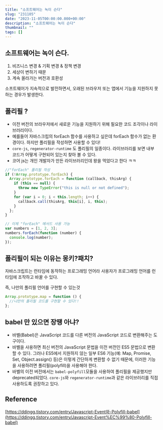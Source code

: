 ```yaml
---
title: "소프트웨어는 녹이 슨다"
slug: "231105"
date: "2023-11-05T00:00:00.000+00:00"
description: "소프트웨어는 녹이 슨다"
thumbnail: ""
tags: []
---
```


## 소프트웨어는 녹이 슨다.

1. 비즈니스 변경 & 기획 변경 & 정책 변경
2. 세상이 변하기 때문
3. 계속 올라가는 버전과 호환성

소프트웨어가 지속적으로 발전하면서, 오래된 브라우저 또는 앱에서 기능을 지원하지 못하는 경우가 발생한다.

## 폴리필 ?

- 이전 버전의 브라우저에서 새로운 기능을 지원하기 위해 필요한 코드 조각이나 라이브러리이다.
- 예를들어 자바스크립의 forEach 함수를 사용하고 싶은데 forEach 함수가 없는 환경이다. 하지만 폴리필을 작성하면 사용할 수 있다!
- `core-js`, `regenerator-runtime` 도 폴리필의 일종이다. 라이브러리를 보면 내부 코드가 어떻게 구현되어 있는지 찾아 볼 수 있다.
- 코어 js는 개인 개발자가 만든 라이브러리인데 왕을 먹었다고 한다 ㅋㅋ

```javascript
//"forEach" 폴리필 작성
if (!Array.prototype.forEach) {
  Array.prototype.forEach = function (callback, thisArg) {
    if (this == null) {
      throw new TypeError("this is null or not defined");
    }
    for (var i = 0; i < this.length; i++) {
      callback.call(thisArg, this[i], i, this);
    }
  };
}

// 이제 "forEach" 메서드 사용 가능
var numbers = [1, 2, 3];
numbers.forEach(function (number) {
  console.log(number);
});
```

## 폴리필이 되는 이유는 몽키?패치?

자바스크립트는 런타임에 동작하는 프로그래밍 언어라 사용자가 프로그래밍 언어를 런타임에 조작하고 바꿀 수 있다.

즉, 나만의 폴리필 언어를 구현할 수 있는것

```javascript
Array.prototype.map = function () {
  //나만의 폴리필 코드를 구현할 수 있다!!
};
```

## babel 만 있으면 장땡 아냐?

- 바벨(Babel)은 JavaScript 코드를 다른 버전의 JavaScript 코드로 변환해주는 도구이다.
- 바벨을 사용하면 최신 버전의 JavaScript 문법을 이전 버전인 ES5 문법으로 변환할 수 있다. 그러나 ES5에서 지원하지 않는 일부 ES6 기능(예: Map, Promise, Set, Object.assign() 등)은 이렇게 간단하게 변환할 수 없기 때문에, 이러한 기능을 사용하려면 폴리필(polyfill)을 사용해야 한다.
- 바벨의 이전 버전에서는 `babel-polyfill`모듈을 사용하여 폴리필을 제공했지만 deprecated되었다. `core-js`와 `regenerator-runtime`과 같은 라이브러리를 직접 사용하도록 권장하고 있다.

## Reference

[https://ddingg.tistory.com/entry/Javascript-Event와-Polyfill-babel](https://ddingg.tistory.com/entry/Javascript-Event%EC%99%80-Polyfill-babel)